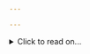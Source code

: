 ```yaml
---

---
```


<details>
		<summary> Click to read on... </summary>

    	If you're still reading that must mean you're really interested in me.
    	I'm flattered.

    	Last I checked I was 24 years old, I currently work at <Ts/> in the Customer Support team and spend a lot of my spare time messing about with pieces of technology and managing/moderating online communities!<br/>
    	I have been known to play video games occasionally, but it has to be something special to hold my attention!<br/>

    	I feel very passionate about helping people out where possible and doing small things to make other peoples lives easier and more fun! I usually try to achieve this through my software creations, which you can find on my GitHub profile!

    	If you think I can help with anything, want to show me your project or just want to say hi, please send me an email!
    	I welcome all friendly communication!

</details>
